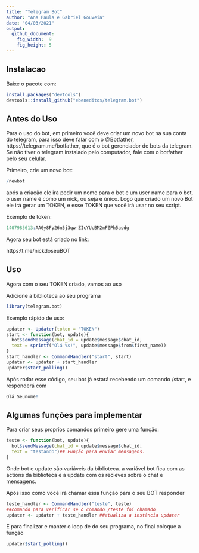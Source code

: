 ```yaml
---
title: "Telegram Bot"
author: "Ana Paula e Gabriel Gouveia"
date: "04/03/2021"
output: 
  github_document: 
    fig_width:  9
    fig_height: 5
---
```

## Instalacao

Baixe o pacote com: 
```r
install.packages("devtools")
devtools::install_github("ebeneditos/telegram.bot")
```
## Antes do Uso

Para o uso do bot, em primeiro você deve criar um novo bot na sua conta do telegram, para isso deve falar com o @Botfather, https://telegram.me/botfather, que é o bot gerenciador de bots da telegram.
Se não tiver o telegram instalado pelo computador, fale com o botfather pelo seu celular.

Primeiro, crie um novo bot:
```r
/newbot
```
após a criação ele ira pedir um nome para o bot e um user name para o bot, o user name é como um nick, ou seja é único.
Logo que criado um novo Bot ele irá gerar um TOKEN, e esse TOKEN que você irá usar no seu script.

Exemplo de token:
```r
1407985613:AAGy8Fy26n5j3qw-ZIcYUcBM2mFZPh5asdg
```
Agora seu bot está criado no link: 


https:\\t.me/nickdoseuBOT


## Uso

Agora com o seu TOKEN criado, vamos ao uso

Adicione a biblioteca ao seu programa

```r
library(telegram.bot)
```
Exemplo rápido de uso:
```r
updater <- Updater(token = "TOKEN")
start <- function(bot, update){
  bot$sendMessage(chat_id = update$message$chat_id,
  text = sprintf("Olá %s!", update$message$from$first_name))
}
start_handler <- CommandHandler("start", start)
updater <- updater + start_handler
updater$start_polling()
```
Após rodar esse código, seu bot já estará recebendo um comando /start, e responderá com
```r
Olá Seunome!
```
## Algumas funções para implementar
Para criar seus proprios comandos primeiro gere uma função:
```r
teste <- function(bot, update){
  bot$sendMessage(chat_id = update$message$chat_id,
  text = "testando")## Função para enviar mensagens.
}
```
Onde bot e update são variáveis da biblioteca.
a variável bot fica com as actions da biblioteca e a update com os recieves sobre o chat e mensagens.

Após isso como você irá chamar essa função para o seu BOT responder 
```r
teste_handler <- CommandHandler("teste", teste)
##comando para verificar se o comando /teste foi chamado
updater <- updater + teste_handler ##atualiza a instância updater
```
E para finalizar e manter o loop de do seu programa, no final coloque a função
```r
updater$start_polling()
```


